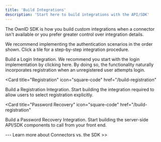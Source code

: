 ```yaml
---
title: 'Build Integrations'
description: 'Start here to build integrations with the API/SDK'
---
```


The OwnID SDK is how you build custom integrations when a connector isn't available or you prefer greater control over integration details.

We recommend implementing the authentication scenarios in the order shown. Click a tile for a step-by-step integration procedure.

<CardGroup>

<Card title="Login" icon="leaf" href="/development">
Build a Login Integration. We recommend you start with the login implementation by clicking here. By doing so, the functionality naturally incorporates registration when an unregistered user attempts login.
</Card>

<Card
  title="Registration"
  icon="square-code"
  href="/build-registration"
>
Build a Registration Integration. Start building the integration required to allow users to select registration explicitly.

</Card>

<Card
  title="Password Recovery"
  icon="square-code"
  href="/build-registration"
>
Build a Password Recovery Integration. Start building the server-side API/SDK components to call from your front end.

</Card>
</CardGroup>




<Steps>
        <Step title="Login">
    </Step>
        <Step title="Register">
    </Step>
        <Step title="Password Recovery">
    </Step>
</Steps>
---
Learn more about Connectors vs. the SDK >>

